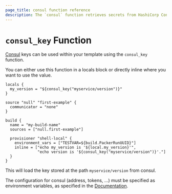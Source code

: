 ```yaml
---
page_title: consul function reference
description: The `consul` function retrieves secrets from HashiCorp Consul KV stores. Learn how to use the `consul` function in Packer templates.
---
```


# `consul_key` Function

[Consul](https://www.consul.io/) keys can be used within your template using the
`consul_key` function.

You can either use this function in a locals block or directly inline where you
want to use the value.

```hcl
locals {
  my_version = "${consul_key("myservice/version")}"
}

source "null" "first-example" {
  communicator = "none"
}

build {
  name = "my-build-name"
  sources = ["null.first-example"]

  provisioner "shell-local" {
    environment_vars = ["TESTVAR=${build.PackerRunUUID}"]
    inline = ["echo my_version is '${local.my_version}'",
              "echo version is '${consul_key("myservice/version")}'."]
  }
}
```

This will load the key stored at the path `myservice/version` from consul.

The configuration for consul (address, tokens, ...) must be specified as
environment variables, as specified in the
[Documentation](/consul/commands#environment-variables).
